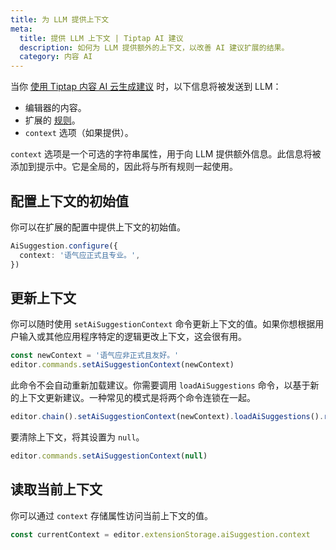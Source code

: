 ```yaml
---
title: 为 LLM 提供上下文
meta:
  title: 提供 LLM 上下文 | Tiptap AI 建议
  description: 如何为 LLM 提供额外的上下文，以改善 AI 建议扩展的结果。
  category: 内容 AI
---
```


当你 [使用 Tiptap 内容 AI 云生成建议](/content-ai/capabilities/suggestion/use-with-content-ai-cloud) 时，以下信息将被发送到 LLM：

- 编辑器的内容。
- 扩展的 [规则](/content-ai/capabilities/suggestion/features/define-rules)。
- `context` 选项（如果提供）。

`context` 选项是一个可选的字符串属性，用于向 LLM 提供额外信息。此信息将被添加到提示中。它是全局的，因此将与所有规则一起使用。

## 配置上下文的初始值

你可以在扩展的配置中提供上下文的初始值。

```ts
AiSuggestion.configure({
  context: '语气应正式且专业。',
})
```

## 更新上下文

你可以随时使用 `setAiSuggestionContext` 命令更新上下文的值。如果你想根据用户输入或其他应用程序特定的逻辑更改上下文，这会很有用。

```ts
const newContext = '语气应非正式且友好。'
editor.commands.setAiSuggestionContext(newContext)
```

此命令不会自动重新加载建议。你需要调用 `loadAiSuggestions` 命令，以基于新的上下文更新建议。一种常见的模式是将两个命令连锁在一起。

```ts
editor.chain().setAiSuggestionContext(newContext).loadAiSuggestions().run()
```

要清除上下文，将其设置为 `null`。

```ts
editor.commands.setAiSuggestionContext(null)
```

## 读取当前上下文

你可以通过 `context` 存储属性访问当前上下文的值。

```ts
const currentContext = editor.extensionStorage.aiSuggestion.context
```